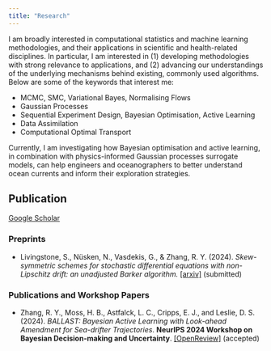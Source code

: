 ```yaml
---
title: "Research"
---
```


I am broadly interested in computational statistics and machine learning methodologies, and their applications in scientific and health-related disciplines. In particular, I am interested in (1) developing methodologies with strong relevance to applications, and (2) advancing our understandings of the underlying mechanisms behind existing, commonly used algorithms. Below are some of the keywords that interest me: 

- MCMC, SMC, Variational Bayes, Normalising Flows
- Gaussian Processes 
- Sequential Experiment Design, Bayesian Optimisation, Active Learning
- Data Assimilation
- Computational Optimal Transport

Currently, I am investigating how Bayesian optimisation and active learning, in combination with physics-informed Gaussian processes surrogate models, can help engineers and oceanographers to better understand ocean currents and inform their exploration strategies. 

## Publication

[Google Scholar](https://scholar.google.co.uk/citations?user=iSgEv0cAAAAJ&hl=en)
      
### Preprints

- Livingstone, S., Nüsken, N., Vasdekis, G., & Zhang, R. Y. (2024). *Skew-symmetric schemes for stochastic differential equations with non-Lipschitz drift: an unadjusted Barker algorithm.* [[arxiv]](https://arxiv.org/abs/2405.14373) (submitted)


### Publications and Workshop Papers

- Zhang, R. Y., Moss, H. B., Astfalck, L. C., Cripps, E. J., and Leslie, D. S. (2024). *BALLAST: Bayesian Active Learning with Look-ahead Amendment for Sea-drifter Trajectories*. **NeurIPS 2024 Workshop on Bayesian Decision-making and Uncertainty**. [[OpenReview]](https://openreview.net/pdf?id=sKjBnOQwtO) (accepted)